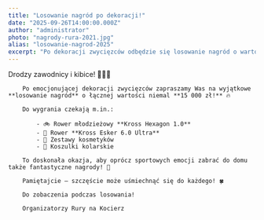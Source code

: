 ```yaml
---
title: "Losowanie nagród po dekoracji!"
date: "2025-09-26T14:00:00.000Z"
author: "administrator"
photo: "nagrody-rura-2021.jpg"
alias: "losowanie-nagrod-2025"
excerpt: "Po dekoracji zwycięzców odbędzie się losowanie nagród o wartości prawie 15 000 zł! Sprawdź, co możesz wygrać!"
---
```


Drodzy zawodnicy i kibice! 🎉🚴‍♂️  

        Po emocjonującej dekoracji zwycięzców zapraszamy Was na wyjątkowe **losowanie nagród** o łącznej wartości niemal **15 000 zł!** 🔥  

        Do wygrania czekają m.in.:  
        
            - 🚲 Rower młodzieżowy **Kross Hexagon 1.0**
            - 🚴 Rower **Kross Esker 6.0 Ultra**
            - 🧴 Zestawy kosmetyków
            - 👕 Koszulki kolarskie

        To doskonała okazja, aby oprócz sportowych emocji zabrać do domu także fantastyczne nagrody! 🎁  

        Pamiętajcie – szczęście może uśmiechnąć się do każdego! 🍀  

        Do zobaczenia podczas losowania!

        Organizatorzy Rury na Kocierz